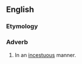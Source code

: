 ==English==

===Etymology===
{{suffix|en|incestuous|ly}}

===Adverb===
{{en-adv|-}}

# In an [[incestuous]] manner.